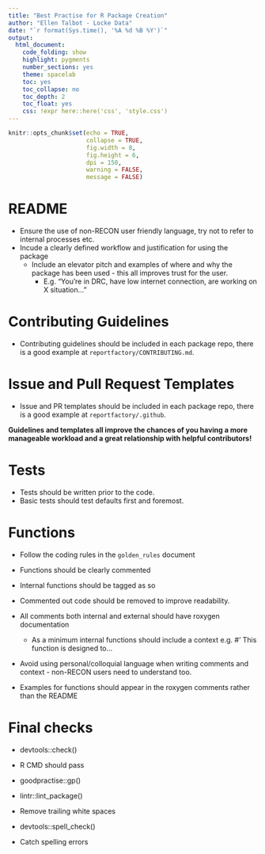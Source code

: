 ```yaml
---
title: "Best Practise for R Package Creation"
author: "Ellen Talbot - Locke Data"
date: "`r format(Sys.time(), '%A %d %B %Y')`"
output:
  html_document:
    code_folding: show
    highlight: pygments
    number_sections: yes
    theme: spacelab
    toc: yes
    toc_collapse: no
    toc_depth: 2
    toc_float: yes
    css: !expr here::here('css', 'style.css')
---
```


```r
knitr::opts_chunk$set(echo = TRUE,
                      collapse = TRUE,
                      fig.width = 8,
                      fig.height = 6,
                      dpi = 150,
                      warning = FALSE,
                      message = FALSE)
```


# README
- Ensure the use of non-RECON user friendly language, try not to refer to internal processes etc. 
- Incude a clearly defined workflow and justification for using the package
  - Include an elevator pitch and examples of where and why the package has been used - this all improves trust for the user.
    - E.g. "You’re in DRC, have low internet connection, are working on X situation..."
  
# Contributing Guidelines
- Contributing guidelines should be included in each package repo, there is a good example at `reportfactory/CONTRIBUTING.md`.
  
# Issue  and Pull Request Templates
- Issue and PR templates should be included in each package repo, there is a good example at `reportfactory/.github`.

**Guidelines and templates all improve the chances of you having a more manageable workload and a great relationship with helpful contributors!** 

# Tests
- Tests should be written prior to the code.
- Basic tests should test defaults first and foremost.

# Functions
- Follow the coding rules in the `golden_rules` document
- Functions should be clearly commented 
- Internal functions should be tagged as so
- Commented out code should be removed to improve readability.
- All comments both internal and external should have roxygen documentation
  - As a minimum internal functions should include a context e.g. #' This function is designed to...

- Avoid using personal/colloquial language when writing comments and context - non-RECON users need to understand too.

- Examples for functions should appear in the roxygen comments rather than the README

# Final checks 
- devtools::check()
* R CMD should pass

- goodpractise::gp()

- lintr::lint_package()
* Remove trailing white spaces 

- devtools::spell_check() 
* Catch spelling errors 